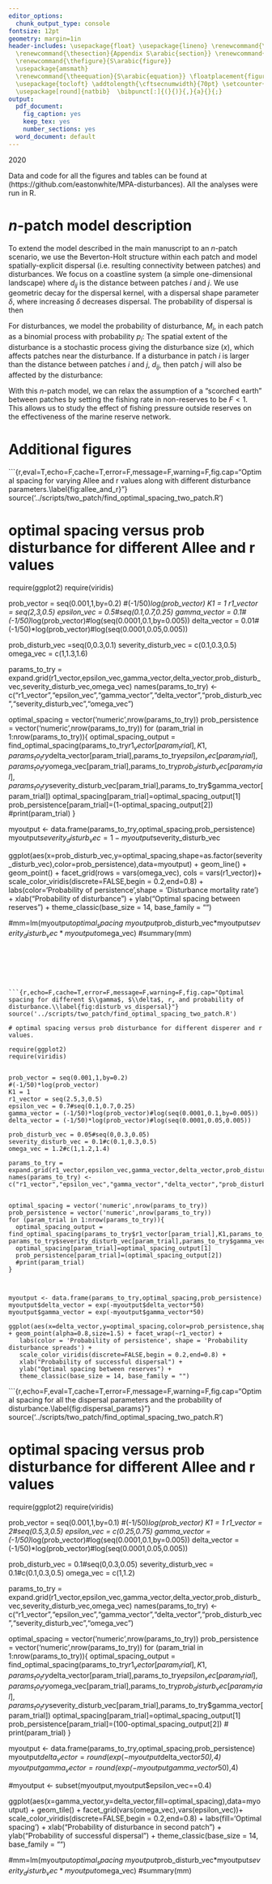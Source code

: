 ```yaml
---
editor_options:
  chunk_output_type: console
fontsize: 12pt
geometry: margin=1in
header-includes: \usepackage{float} \usepackage{lineno} \renewcommand{\thepage}{S\arabic{page}}
  \renewcommand{\thesection}{Appendix S\arabic{section}} \renewcommand{\thetable}{S\arabic{table}}
  \renewcommand{\thefigure}{S\arabic{figure}}
  \usepackage{amsmath}
  \renewcommand{\theequation}{S\arabic{equation}} \floatplacement{figure}{H} \renewcommand*\oldstylenums[1]{\textosf{#1}}
  \usepackage{tocloft} \addtolength{\cftsecnumwidth}{70pt} \setcounter{tocdepth}{1}
  \usepackage[round]{natbib}  \bibpunct[:]{(}{)}{,}{a}{}{;}
output:
  pdf_document:
    fig_caption: yes
    keep_tex: yes
    number_sections: yes
  word_document: default
---
```


2020
\vspace{1cm}

\begin{centering}
 \textbf{Supplementary Material: Catastrophes, connectivity, and Allee effects in the design of marine reserve networks}
 
 \vspace{2 mm}
 
Easton R. White,$^{1,2\ast}$ Marissa L. Baskett,$^{2,3}$, Alan Hastings$^{2,3,4}$

\normalsize{$^{1}$Department of Biology, University of Vermont, Burlington, VT, USA \\$^{2}$Center for Population Biology, University of California, Davis, CA, USA, \\
$^{3}$Department of Environmental Science and Policy, University of California, Davis, CA, USA \\
$^{4}$Santa Fe Institute, Sante Fe, NM, USA}

\normalsize{$^\ast$To whom correspondence should be addressed: E-mail:  eastonrwhite@gmail.com}


\vspace{2 mm}

\end{centering}

\vspace{2 mm}

\tableofcontents

\vspace{1cm}

Data and code for all the figures and tables can be found at (https://github.com/eastonwhite/MPA-disturbances). All the analyses were run in R.


\clearpage

# $n$-patch model description


To extend the model described in the main manuscript to an $n$-patch scenario, we use the Beverton-Holt structure within each patch and model spatially-explicit dispersal (i.e.\ resulting connectivity between patches) and disturbances. We focus on a coastline system (a simple one-dimensional landscape) where $d_{ij}$ is the distance between patches $i$ and $j$. We use geometric decay for the dispersal kernel, with a dispersal shape parameter $\delta$, where increasing $\delta$ decreases dispersal. The probability of dispersal is then

\begin{equation}
P(\mbox{dispersal from patch i to patch j}) = \text{Geometric}(\delta,d_{ij}).
\end{equation}



For disturbances, we model the probability of disturbance, $M_i$, in each patch as a binomial process with probability $p_i$: 
\begin{equation}
M_i(t)  \sim \text{Binomial}(1, p_i).
\end{equation}
The spatial extent of the disturbance is a stochastic process giving the disturbance size ($x$), which affects patches near the disturbance. If a disturbance in patch $i$ is larger than the distance between patches $i$ and $j$, $d_{ij}$, then patch $j$ will also be affected by the disturbance:
\begin{equation}
P(\mbox{disturbance in patch j } | \mbox{ disturbance in patch i}) =
\begin{cases}
1       & \quad \text{if } d_{ij} < x\\
0  & \quad \text{if } \text{ otherwise}.
\end{cases}
\end{equation}



<!--
\begin{equation}
P(\mbox{disturbance of size x})  \sim \text{Exponential}(-\lambda x)
\end{equation}
-->




With this $n$-patch model, we can relax the assumption of a "scorched earth" between patches by setting the fishing rate in non-reserves to be $F<1$. This allows us to study the effect of fishing pressure outside reserves on the effectiveness of the marine reserve network.

<!--
\section{Growth functions}

```{r,echo=F,eval=F,cache=T,error=F,message=F,warning=F,fig.cap="Growth functions for population size from year t to year t+1. Each panel represents a different combination of the intrinsic rate of increase (r) and the Allee paramter ($\\omega$). This is for the two-patch model.\\label{fig:growth_functions}"}


plot_reproductive_function = function(r,omega,K){

curve((r*x^omega)/(1 + (x^omega)/K) ,from=0,to=2,ylab='N(t+1)',xlab='N(t)',
      ylim=c(0,4),xlim=c(0,4),las=1)
#curve(-1+(r*x^omega)/(1 + (x^omega)/K)/x ,from=-3,to=2,ylab='Growth rate',xlab='N(t)',
 #    ylim=c(-1,1),xlim=c(0,2),las=1)
#abline(h=0)
abline(coef = c(0,1),lty=2)


#bv_function <- function(x,r,omega) x - r*(x^omega)/(1+(x^omega))
#allee_threshold <- uniroot(bv_function,r=r,omega=omega,interval=c(0.0001,0.9))$root
#abline(v=allee_threshold,col='blue',lty=2)
}

par(mfrow=c(2,2),oma=c(4,4,2.5,1),mar=c(2,2,0.5,1))
plot_reproductive_function(2,1,1)
mtext(text = bquote(omega == 1),side = 3,line = 1,cex=1.2)
mtext(text = bquote(r == 2),side = 2,line = 4,cex=1.2)
plot_reproductive_function(2,1.5,1)
mtext(text = bquote(omega == 1.5),side = 3,line = 1,cex=1.2)

plot_reproductive_function(2.5,1,1)
mtext(text = bquote(r == 2.5),side = 2,line = 4,cex=1.2)
plot_reproductive_function(2.5,1.5,1)

mtext(text = 'N(t)',side = 1,line = 1,outer = T,cex=1.4)
mtext(text = 'N(t+1)',side = 2,line = 1,outer=T,cex=1.4)
```
-->


# Additional figures


```{r,eval=T,echo=F,cache=T,error=F,message=F,warning=F,fig.cap="Optimal spacing for varying Allee and r values along with different disturbance parameters.\\label{fig:allee_and_r}"}
source('../scripts/two_patch/find_optimal_spacing_two_patch.R')

# optimal spacing versus prob disturbance for different Allee and r values

require(ggplot2)
require(viridis)


prob_vector = seq(0.001,1,by=0.2)
#(-1/50)*log(prob_vector)
K1 = 1
r1_vector = seq(2,3,0.5)
epsilon_vec = 0.5#seq(0.1,0.7,0.25)
gamma_vector = 0.1#(-1/50)*log(prob_vector)#log(seq(0.0001,0.1,by=0.005))
delta_vector = 0.01#(-1/50)*log(prob_vector)#log(seq(0.0001,0.05,0.005))

prob_disturb_vec =seq(0,0.3,0.1)
severity_disturb_vec = c(0.1,0.3,0.5)
omega_vec = c(1,1.3,1.6)

params_to_try = expand.grid(r1_vector,epsilon_vec,gamma_vector,delta_vector,prob_disturb_vec,severity_disturb_vec,omega_vec)
names(params_to_try) <- c("r1_vector","epsilon_vec","gamma_vector","delta_vector","prob_disturb_vec","severity_disturb_vec","omega_vec")


optimal_spacing = vector('numeric',nrow(params_to_try))
prob_persistence = vector('numeric',nrow(params_to_try))
for (param_trial in 1:nrow(params_to_try)){
  optimal_spacing_output = find_optimal_spacing(params_to_try$r1_vector[param_trial],K1,params_to_try$delta_vector[param_trial],params_to_try$epsilon_vec[param_trial],params_to_try$omega_vec[param_trial],params_to_try$prob_disturb_vec[param_trial], params_to_try$severity_disturb_vec[param_trial],params_to_try$gamma_vector[param_trial])
  optimal_spacing[param_trial]=optimal_spacing_output[1]
  prob_persistence[param_trial]=(1-optimal_spacing_output[2])
  #print(param_trial)
}



myoutput <- data.frame(params_to_try,optimal_spacing,prob_persistence)
myoutput$severity_disturb_vec = 1 - myoutput$severity_disturb_vec

ggplot(aes(x=prob_disturb_vec,y=optimal_spacing,shape=as.factor(severity_disturb_vec),color=prob_persistence),data=myoutput) + geom_line() + geom_point() + facet_grid(rows = vars(omega_vec), cols = vars(r1_vector))+
   scale_color_viridis(discrete=FALSE,begin = 0.2,end=0.8) +
   labs(color='Probability of persistence',shape = 'Disturbance mortality rate') +
   xlab("Probability of disturbance") +
   ylab("Optimal spacing between reserves") +
   theme_classic(base_size = 14, base_family = "")


#mm=lm(myoutput$optimal_spacing~myoutput$prob_disturb_vec*myoutput$severity_disturb_vec*myoutput$omega_vec)
#summary(mm)
```






```{r,echo=F,cache=T,error=F,message=F,warning=F,fig.cap="Optimal spacing for different $\\gamma$, $\\delta$, r, and probability of disturbance.\\label{fig:disturb_vs_dispersal}"}
source('../scripts/two_patch/find_optimal_spacing_two_patch.R')

# optimal spacing versus prob disturbance for different disperer and r values.

require(ggplot2)
require(viridis)


prob_vector = seq(0.001,1,by=0.2)
#(-1/50)*log(prob_vector)
K1 = 1
r1_vector = seq(2.5,3,0.5)
epsilon_vec = 0.7#seq(0.1,0.7,0.25)
gamma_vector = (-1/50)*log(prob_vector)#log(seq(0.0001,0.1,by=0.005))
delta_vector = (-1/50)*log(prob_vector)#log(seq(0.0001,0.05,0.005))

prob_disturb_vec = 0.05#seq(0,0.3,0.05)
severity_disturb_vec = 0.1#c(0.1,0.3,0.5)
omega_vec = 1.2#c(1,1.2,1.4)

params_to_try = expand.grid(r1_vector,epsilon_vec,gamma_vector,delta_vector,prob_disturb_vec,severity_disturb_vec,omega_vec)
names(params_to_try) <- c("r1_vector","epsilon_vec","gamma_vector","delta_vector","prob_disturb_vec","severity_disturb_vec","omega_vec")


optimal_spacing = vector('numeric',nrow(params_to_try))
prob_persistence = vector('numeric',nrow(params_to_try))
for (param_trial in 1:nrow(params_to_try)){
  optimal_spacing_output = find_optimal_spacing(params_to_try$r1_vector[param_trial],K1,params_to_try$delta_vector[param_trial],params_to_try$epsilon_vec[param_trial],params_to_try$omega_vec[param_trial],params_to_try$prob_disturb_vec[param_trial], params_to_try$severity_disturb_vec[param_trial],params_to_try$gamma_vector[param_trial])
  optimal_spacing[param_trial]=optimal_spacing_output[1]
  prob_persistence[param_trial]=(optimal_spacing_output[2])
  #print(param_trial)
}



myoutput <- data.frame(params_to_try,optimal_spacing,prob_persistence)
myoutput$delta_vector = exp(-myoutput$delta_vector*50)
myoutput$gamma_vector = exp(-myoutput$gamma_vector*50)

ggplot(aes(x=delta_vector,y=optimal_spacing,color=prob_persistence,shape=as.factor(round(gamma_vector,4))),data=myoutput) + geom_point(alpha=0.8,size=1.5) + facet_wrap(~r1_vector) +
   labs(color = 'Probability of persistence', shape = 'Probability disturbance spreads') +
   scale_color_viridis(discrete=FALSE,begin = 0.2,end=0.8) +
   xlab("Probability of successful dispersal") +
   ylab("Optimal spacing between reserves") +
   theme_classic(base_size = 14, base_family = "")

```





```{r,echo=F,eval=T,cache=T,error=F,message=F,warning=F,fig.cap="Optimal spacing for all the dispersal parameters and the probability of disturbance.\\label{fig:dispersal_params}"}
source('../scripts/two_patch/find_optimal_spacing_two_patch.R')

# optimal spacing versus prob disturbance for different Allee and r values

require(ggplot2)
require(viridis)


prob_vector = seq(0.001,1,by=0.1)
#(-1/50)*log(prob_vector)
K1 = 1
r1_vector = 2#seq(0.5,3,0.5)
epsilon_vec = c(0.25,0.75)
gamma_vector = (-1/50)*log(prob_vector)#log(seq(0.0001,0.1,by=0.005))
delta_vector = (-1/50)*log(prob_vector)#log(seq(0.0001,0.05,0.005))

prob_disturb_vec = 0.1#seq(0,0.3,0.05)
severity_disturb_vec = 0.1#c(0.1,0.3,0.5)
omega_vec = c(1,1.2)

params_to_try = expand.grid(r1_vector,epsilon_vec,gamma_vector,delta_vector,prob_disturb_vec,severity_disturb_vec,omega_vec)
names(params_to_try) <- c("r1_vector","epsilon_vec","gamma_vector","delta_vector","prob_disturb_vec","severity_disturb_vec","omega_vec")


optimal_spacing = vector('numeric',nrow(params_to_try))
prob_persistence = vector('numeric',nrow(params_to_try))
for (param_trial in 1:nrow(params_to_try)){
  optimal_spacing_output = find_optimal_spacing(params_to_try$r1_vector[param_trial],K1,params_to_try$delta_vector[param_trial],params_to_try$epsilon_vec[param_trial],params_to_try$omega_vec[param_trial],params_to_try$prob_disturb_vec[param_trial], params_to_try$severity_disturb_vec[param_trial],params_to_try$gamma_vector[param_trial])
  optimal_spacing[param_trial]=optimal_spacing_output[1]
  prob_persistence[param_trial]=(100-optimal_spacing_output[2])
 # print(param_trial)
}



myoutput <- data.frame(params_to_try,optimal_spacing,prob_persistence)
myoutput$delta_vector = round(exp(-myoutput$delta_vector*50),4)
myoutput$gamma_vector = round(exp(-myoutput$gamma_vector*50),4)

#myoutput <- subset(myoutput,myoutput$epsilon_vec==0.4)

ggplot(aes(x=gamma_vector,y=delta_vector,fill=optimal_spacing),data=myoutput) + geom_tile() + facet_grid(vars(omega_vec),vars(epsilon_vec))+
   scale_color_viridis(discrete=FALSE,begin = 0.2,end=0.8) +
   labs(fill='Optimal spacing') +
   xlab("Probability of disturbance in second patch") +
   ylab("Probability of successful dispersal") +
   theme_classic(base_size = 14, base_family = "")


#mm=lm(myoutput$optimal_spacing~myoutput$prob_disturb_vec*myoutput$severity_disturb_vec*myoutput$omega_vec)
#summary(mm)
```



















<!-- n-patch model runs -->







```{r biased_disturbance, echo=FALSE,eval=FALSE,cache=TRUE,error=FALSE,message=FALSE,warning=FALSE,fig.cap='...\\label{biased_disturbance}'}

# Show effects of disturbances not uniformly distributed....

# Place reserves in one-third of landscape then in 1 of every three randomly distributed...Where should reserves then go?

# Make plot of fraction of reserves situated in disturbed areas for different parameter values

# Need to modify disturbance code to do this properly. Currently the code just says no disturbances happen in certain areas. But for not unbiased cases, this means the disturbance rates are much higher...

biased_disturbance_side = FALSE
biased_disturbance_rotating = FALSE
source('big_loop.R')

biased_disturbance_side = FALSE
biased_disturbance_rotating = TRUE
source('big_loop.R')

biased_disturbance_side = TRUE
biased_disturbance_rotating = FALSE
source('big_loop.R')

# So far it looks like you should only protect areas that aren't disturbed. This makes some sense. Would this change if we didn't have a scorched Earth assumption?

```





```{r reserve_percent,echo=FALSE,eval=TRUE,cache=TRUE,error=FALSE,message=FALSE,warning=FALSE,fig.cap='Optimal mean spacing between reserves for different probabilities of disturbance and fraction of coasline in reserves. The specific parameters used here include: $\\delta$ = 0.7, $\\omega$ = 1.2, r = 3, and $\\mu$ = 0.9.\\label{reserve_percent}'}

# Run "big_loop" code with multiple reserve area sizes..
require(viridis)
colors <- viridis(3,begin = 0.2,end=0.8)


biased_disturbance_rotating = FALSE
biased_disturbance_side = FALSE
num_reserves = 2
source('../scripts/n_patch/big_loop.R')
#write.csv(x = params_list,file=paste('params_list',num_reserves,'.csv',sep=''),quote = F,row.names = F)

plot(params_list$disturbance_prob_vec,params_list$optimal_spacing-1,type='l',lwd=3,ylab='Optimal spacing between reserves',xlab="Probability of disturbance",cex.lab=1.3,ylim=c(0,6),las=1,col=colors[1],lty=1)

num_reserves = 3
source('../scripts/n_patch/big_loop.R')
#write.csv(x = params_list,file=paste('params_list',num_reserves,'.csv',sep=''),quote = F,row.names = F)
points(params_list$disturbance_prob_vec,params_list$optimal_spacing-1,type='l',lwd=3,ylab='Mean spacing in optimal reserve network',xlab="Probability of disturbance",cex=1.3,col=colors[2],lty=2)

 num_reserves = 4
 source('../scripts/n_patch/big_loop.R')
 #write.csv(x = params_list,file=paste('params_list',num_reserves,'.csv',sep=''),quote = F,row.names = F)
 points(params_list$disturbance_prob_vec,params_list$optimal_spacing-1,type='l',lwd=3,ylab='Mean spacing in optimal reserve network',xlab="Probability of disturbance",cex.lab=1.3,col=colors[3],lty=3)
 
 # num_reserves = 5
 # source('../scripts/n_patch/big_loop.R')
 # #write.csv(x = params_list,file=paste('params_list',num_reserves,'.csv',sep=''),quote = F,row.names = F)
 # points(params_list$disturbance_prob_vec,params_list$optimal_spacing-1,type='l',lwd=3,ylab='Mean spacing in optimal reserve network',xlab="Probability of disturbance",cex.lab=1.3,col=colors[4],lwd=2) 
# 
# 


legend('topright',legend = c('0.17','0.25','0.33'),col = colors,pch = 16,lwd=2,lty=1:3)

```



